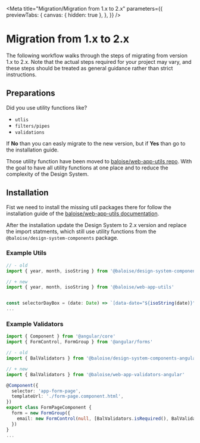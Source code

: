 
<Meta
  title="Migration/Migration from 1.x to 2.x"
  parameters={{
    previewTabs: {
      canvas: { hidden: true },
    },
  }}
/>

# Migration from 1.x to 2.x

The following workflow walks through the steps of migrating from version 1.x to 2.x.
Note that the actual steps required for your project may vary, and these steps should be treated as general guidance rather than strict instructions.

## Preparations

Did you use utility functions like?

- `utlis`
- `filters/pipes`
- `validations`

If **No** than you can easly migrate to the new version, but if **Yes** than go to the installation guide.

Those utility function have been moved to [baloise/web-app-utils repo](https://github.com/baloise/web-app-utils). With the goal to have all utility functions at one place and to reduce the complexity of the Design System.

## Installation

Fist we need to install the missing util packages there for follow the installation guide of the [baloise/web-app-utils documentation](https://github.com/baloise/web-app-utils).

After the installation update the Design System to 2.x version and replace the import statments, which still use utility functions from the `@baloise/design-system-components` package.

### Example Utils

```typescript
// - old
import { year, month, isoString } from '@baloise/design-system-components'

// + new
import { year, month, isoString } from '@baloise/web-app-utils'


const selectorDayBox = (date: Date) => `[data-date="${isoString(date)}"]`
...
```

### Example Validators

```typescript
import { Component } from '@angular/core'
import { FormControl, FormGroup } from '@angular/forms'

// - old
import { BalValidators } from '@baloise/design-system-components-angular'

// + new
import { BalValidators } from '@baloise/web-app-validators-angular'

@Component({
  selector: 'app-form-page',
  templateUrl: './form-page.component.html',
})
export class FormPageComponent {
  form = new FormGroup({
    email: new FormControl(null, [BalValidators.isRequired(), BalValidators.isMinLength(4), BalValidators.isEmail()]),
  })
}
...
```

<bal-doc-github link="D:/Baloise/projects/baloise-incubator/design-system/packages/components/src/stories/migration/01-migration-from-1x-to-2x.stories.mdx"></bal-doc-github>

